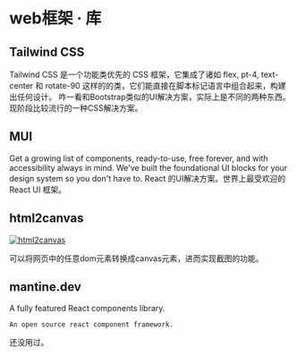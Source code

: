 
# web框架 · 库

## Tailwind CSS
<AppCard picOrgin="https://lnks.ga/S2ckzR" appName="Tailwind CSS" website="https://tailwindcss.com/">
    Tailwind CSS 是一个功能类优先的 CSS 框架，它集成了诸如 flex, pt-4, text-center 和 rotate-90 这样的的类，它们能直接在脚本标记语言中组合起来，构建出任何设计。
</AppCard>

<Callout>
    咋一看和Bootstrap类似的UI解决方案，实际上是不同的两种东西。现阶段比较流行的一种CSS解决方案。
</Callout>

## MUI

<AppCard picOrgin="https://lnks.ga/7RrEQM" appName="MUI" website="https://mui.com/">
    Get a growing list of components, ready-to-use, free forever, and with accessibility always in mind. We've built the foundational UI blocks for your design system so you don't have to.
</AppCard>

<Callout>
   React 的UI解决方案。世界上最受欢迎的 React UI 框架。
</Callout>

## html2canvas

[![html2canvas](/images/html2canvas.png)](https://html2canvas.hertzen.com/)

可以将网页中的任意dom元素转换成canvas元素，进而实现截图的功能。

## mantine.dev
<AppCard picOrgin="" appName="Mantine.dev" website="https://mantine.dev" github="https://img.shields.io/github/stars/mantinedev/mantine?style=social" twitter="https://img.shields.io/twitter/follow/mantinedev?style=social">
    A fully featured React components library.

    An open source react component framework.
</AppCard>

<Callout>
    还没用过。
</Callout>
